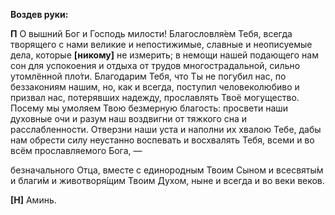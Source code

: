 **Воздев руки:**

**П** О вышний Бог и Господь милости! Благословля́ем Тебя, всегда творящего с нами великие и непостижимые, славные и неописуемые дела, которые **[**никому**]** не измерить; в немощи нашей подающего нам сон для успокоения и отдыха от трудов многострадальной, сильно утомлённой пло́ти. Благодарим Тебя, что Ты не погубил нас, по беззакониям нашим, но, как и всегда, поступил человеколюбиво и призвал нас, потерявших надежду, прославлять Твоё могущество. Посему мы умоляем Твою безмерную благость: просвети наши духовные очи и разум наш воздвигни от тяжкого сна и расслабленности. Отверзни наши уста и наполни их хвалою Тебе, дабы нам обрести силу неустанно воспевать и восхвалять Тебя, всеми и во всём прославляемого Бога, —

безначального Отца, вместе с единородным Твоим Сыном и всесвяты́м и благи́м и животворя́щим Твоим Духом, ныне и всегда и во веки веков.

**[Н]** Аминь.

